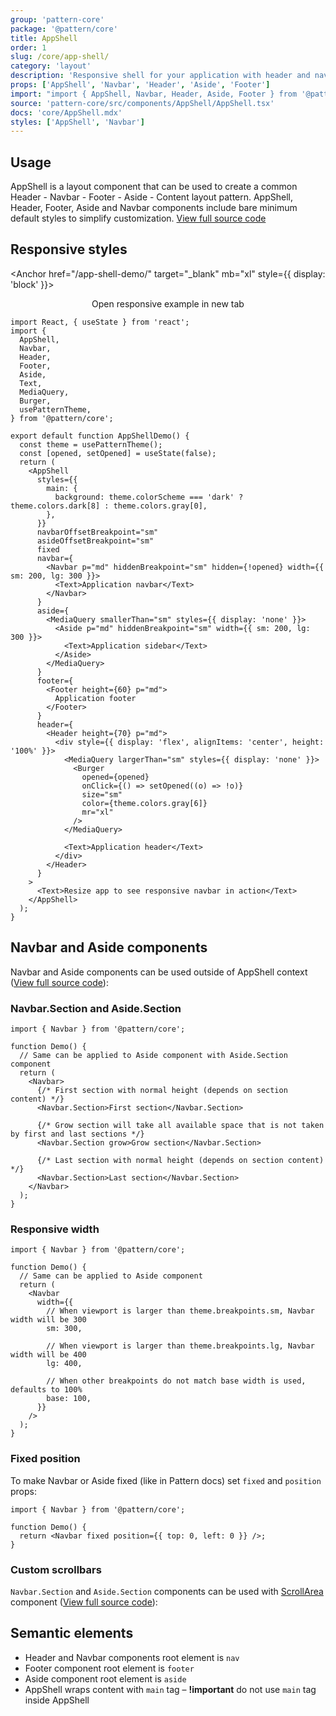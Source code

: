 ```yaml
---
group: 'pattern-core'
package: '@pattern/core'
title: AppShell
order: 1
slug: /core/app-shell/
category: 'layout'
description: 'Responsive shell for your application with header and navbar'
props: ['AppShell', 'Navbar', 'Header', 'Aside', 'Footer']
import: "import { AppShell, Navbar, Header, Aside, Footer } from '@pattern/core';"
source: 'pattern-core/src/components/AppShell/AppShell.tsx'
docs: 'core/AppShell.mdx'
styles: ['AppShell', 'Navbar']
---
```



## Usage

AppShell is a layout component that can be used to create a common Header - Navbar - Footer - Aside - Content layout pattern.
AppShell, Header, Footer, Aside and Navbar components include bare minimum default styles to simplify customization. [View full source code](https://github.com/pattern-ui/pattern/tree/master/src/pattern-demos/src/demos/core/AppShell)

<Demo data={AppShellDemos.usage} />

## Responsive styles

<Anchor href="/app-shell-demo/" target="_blank" mb="xl" style={{ display: 'block' }}>
  <Center inline>
    <span style={{ marginRight: 7 }}>Open responsive example in new tab</span>
    <ExternalLinkIcon width={18} height={18} />
  </Center>
</Anchor>

```tsx
import React, { useState } from 'react';
import {
  AppShell,
  Navbar,
  Header,
  Footer,
  Aside,
  Text,
  MediaQuery,
  Burger,
  usePatternTheme,
} from '@pattern/core';

export default function AppShellDemo() {
  const theme = usePatternTheme();
  const [opened, setOpened] = useState(false);
  return (
    <AppShell
      styles={{
        main: {
          background: theme.colorScheme === 'dark' ? theme.colors.dark[8] : theme.colors.gray[0],
        },
      }}
      navbarOffsetBreakpoint="sm"
      asideOffsetBreakpoint="sm"
      fixed
      navbar={
        <Navbar p="md" hiddenBreakpoint="sm" hidden={!opened} width={{ sm: 200, lg: 300 }}>
          <Text>Application navbar</Text>
        </Navbar>
      }
      aside={
        <MediaQuery smallerThan="sm" styles={{ display: 'none' }}>
          <Aside p="md" hiddenBreakpoint="sm" width={{ sm: 200, lg: 300 }}>
            <Text>Application sidebar</Text>
          </Aside>
        </MediaQuery>
      }
      footer={
        <Footer height={60} p="md">
          Application footer
        </Footer>
      }
      header={
        <Header height={70} p="md">
          <div style={{ display: 'flex', alignItems: 'center', height: '100%' }}>
            <MediaQuery largerThan="sm" styles={{ display: 'none' }}>
              <Burger
                opened={opened}
                onClick={() => setOpened((o) => !o)}
                size="sm"
                color={theme.colors.gray[6]}
                mr="xl"
              />
            </MediaQuery>

            <Text>Application header</Text>
          </div>
        </Header>
      }
    >
      <Text>Resize app to see responsive navbar in action</Text>
    </AppShell>
  );
}
```

## Navbar and Aside components

Navbar and Aside components can be used outside of AppShell context ([View full source code](https://github.com/pattern-ui/pattern/tree/master/src/pattern-demos/src/demos/core/AppShell)):

<Demo data={AppShellDemos.navbar} />

### Navbar.Section and Aside.Section

```tsx
import { Navbar } from '@pattern/core';

function Demo() {
  // Same can be applied to Aside component with Aside.Section component
  return (
    <Navbar>
      {/* First section with normal height (depends on section content) */}
      <Navbar.Section>First section</Navbar.Section>

      {/* Grow section will take all available space that is not taken by first and last sections */}
      <Navbar.Section grow>Grow section</Navbar.Section>

      {/* Last section with normal height (depends on section content) */}
      <Navbar.Section>Last section</Navbar.Section>
    </Navbar>
  );
}
```

### Responsive width

```tsx
import { Navbar } from '@pattern/core';

function Demo() {
  // Same can be applied to Aside component
  return (
    <Navbar
      width={{
        // When viewport is larger than theme.breakpoints.sm, Navbar width will be 300
        sm: 300,

        // When viewport is larger than theme.breakpoints.lg, Navbar width will be 400
        lg: 400,

        // When other breakpoints do not match base width is used, defaults to 100%
        base: 100,
      }}
    />
  );
}
```

### Fixed position

To make Navbar or Aside fixed (like in Pattern docs) set `fixed` and `position` props:

```tsx
import { Navbar } from '@pattern/core';

function Demo() {
  return <Navbar fixed position={{ top: 0, left: 0 }} />;
}
```

### Custom scrollbars

`Navbar.Section` and `Aside.Section` components can be used with [ScrollArea](/core/scroll-area/) component ([View full source code](https://github.com/pattern-ui/pattern/tree/master/src/pattern-demos/src/demos/core/AppShell)):

<Demo data={AppShellDemos.scrollbars} />

## Semantic elements

- Header and Navbar components root element is `nav`
- Footer component root element is `footer`
- Aside component root element is `aside`
- AppShell wraps content with `main` tag – **!important** do not use `main` tag inside AppShell
